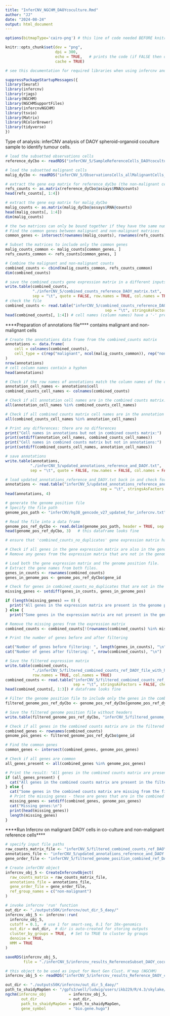 ```yaml
---
title: "InferCNV_NGCHM_DAOYcoculture.Rmd"
author: "JJ"
date: "2024-08-24"
output: html_document
---
```


```r
options(bitmapType='cairo-png') # this line of code needed BEFORE knitr code in chunk below
```

```r
knitr::opts_chunk$set(dev = "png",
                      dpi = 300,
                      echo = TRUE,   # prints the code (if FALSE then only code output is shown)
                      cache = TRUE)
```


```r
# see this documentation for required libraries when using infercnv and NHCHM: https://github.com/broadinstitute/inferCNV/wiki/Next-Generation-Clustered-Heat-Map

suppressPackageStartupMessages({
library(Seurat)
library(infercnv)
library(rjags)
library(NGCHM)
library(NGCHMSupportFiles)
library(infercnvNGCHM)
library(tsvio)
library(Matrix)
library(RColorBrewer)
library(tidyverse)
})
```
Type of analysis: inferCNV analysis of DAOY spheroid-organoid coculture sample to identify tumour cells. 

```r
# load the subsetted observations cells
reference_dyCbo <- readRDS("inferCNV_5/SampleReferenceCells_DAOYcoculture_subsettedDAOYcbo_seuratObj.rds")

# load the subsetted malignant cells
malig_dyCbo <- readRDS("inferCNV_5/ObservationsCells_allMalignantCells_DAOYcoculture_subsettedDAOYcbo_seuratObj.rds")
```

```r
# extract the gene exp matrix for reference_dyCbo (the non-malignant cells)
refs_counts <- as.matrix(reference_dyCbo@assays$RNA@counts)
head(refs_counts[, 1:4])

# extract the gene exp matrix for malig_dyCbo
malig_counts <- as.matrix(malig_dyCbo@assays$RNA@counts)
head(malig_counts[, 1:4])
dim(malig_counts)
```

```r
# the two matrices can only be bound together if they have the same number of rows (genes), which they should already have
# Find the common genes between malignant and non-malignant matrices
common_genes <- intersect(rownames(malig_counts), rownames(refs_counts))

# Subset the matrices to include only the common genes
malig_counts_common <- malig_counts[common_genes, ]
refs_counts_common <- refs_counts[common_genes, ]

# Combine the malignant and non-malignant counts
combined_counts <- cbind(malig_counts_common, refs_counts_common)
dim(combined_counts)
```

```r
# save the combined_counts gene expression matrix in a different inputs folder - includes non-malignant organoid and malignant DAOY cells
write.table(combined_counts,
            "./inferCNV_5/combined_counts_reference_DAOY_matrix.txt",
            sep = "\t", quote = FALSE, row.names = TRUE, col.names = TRUE)
# check the file
combined_counts <- read.table("inferCNV_5/combined_counts_reference_DAOY_matrix.txt",
                                            sep = "\t", stringsAsFactors = FALSE, check.names = FALSE)
head(combined_counts[, 1:4]) # cell names (column names) have a '-' preserved when write and read table args are specified correctly
```

****Preparation of annotations file****
contains malignant and non-malignant cells
```r
# Create the annotations data frame from the combined_counts matrix
annotations <- data.frame(
    cell = colnames(combined_counts),
    cell_type = c(rep("malignant", ncol(malig_counts_common)), rep("non-malignant", ncol(refs_counts_common)))
)
nrow(annotations)
# cell column names contain a hyphen
head(annotations) 
```

```r
# Check if the row names of annotations match the column names of the combined counts matrix: they do
annotation_cell_names <- annotations$cell
combined_counts_cell_names <- colnames(combined_counts)

# Check if all annotation cell names are in the combined counts matrix: they are
all(annotation_cell_names %in% combined_counts_cell_names)

# Check if all combined counts matrix cell names are in the annotation file: they are
all(combined_counts_cell_names %in% annotation_cell_names)

# Print any differences: there are no differences
print("Cell names in annotations but not in combined counts matrix:")
print(setdiff(annotation_cell_names, combined_counts_cell_names))
print("Cell names in combined counts matrix but not in annotations:")
print(setdiff(combined_counts_cell_names, annotation_cell_names))
```

```r
# save annotations
write.table(annotations, 
           "./inferCNV_5/updated_annotations_reference_and_DAOY.txt", 
           sep = "\t", quote = FALSE, row.names = FALSE, col.names = FALSE)
```

```r
# load updated_annotations_reference_and_DAOY.txt back in and check for formatting errors when reopened: looks ok
annotations <- read.table("inferCNV_5/updated_annotations_reference_and_DAOY.txt",
                                          sep = "\t", stringsAsFactors = FALSE)
head(annotations, 4)
```

```r
# generate the genome position file
# Specify the file path
genome_pos_path <- "inferCNV/hg38_gencode_v27_updated_for_infercnv.txt"

# Read the file into a data frame
genome_pos_ref_dyCbo <- read.delim(genome_pos_path, header = TRUE, sep = "\t")
head(genome_pos_ref_dyCbo, 3)   # this dataframe looks fine
```

```r
# ensure that 'combined_counts_no_duplicates' gene expression matrix has only genes that are also present in the genome position file:

# Check if all genes in the gene expression matrix are also in the genome position file.
# Remove any genes from the expression matrix that are not in the genome position file

# Load both the gene expression matrix and the genome position file.
# Extract the gene names from both files.
genes_in_counts <- rownames(combined_counts)
genes_in_genome_pos <- genome_pos_ref_dyCbo$gene_id

# Check for genes in combined_counts_no_duplicates that are not in the genome position file
missing_genes <- setdiff(genes_in_counts, genes_in_genome_pos)

if (length(missing_genes) == 0) {
  print("All genes in the expression matrix are present in the genome position file.")
} else {
  print("Some genes in the expression matrix are not present in the genome position file. They will be removed.") }

# Remove the missing genes from the expression matrix
combined_counts <- combined_counts[!(rownames(combined_counts) %in% missing_genes), ]
```

```r
# Print the number of genes before and after filtering

cat("Number of genes before filtering: ", length(genes_in_counts), "\n")
cat("Number of genes after filtering: ", nrow(combined_counts), "\n")
```

```r
# Save the filtered expression matrix
write.table(combined_counts, 
            "./inferCNV_5/filtered_combined_counts_ref_DAOY_file_with_headers.txt", sep = "\t", quote = FALSE,
            row.names = TRUE, col.names = TRUE)
combined_counts <- read.table("inferCNV_5/filtered_combined_counts_ref_DAOY_file_with_headers.txt",
                              sep = "\t", stringsAsFactors = FALSE, check.names = FALSE)
head(combined_counts[, 1:3]) # dataframe looks fine
```

```r
# Filter the genome position file to include only the genes in the combined counts matrix
filtered_genome_pos_ref_dyCbo <- genome_pos_ref_dyCbo[genome_pos_ref_dyCbo$gene_id %in% rownames(combined_counts), ]

# Save the filtered genome position file without headers
write.table(filtered_genome_pos_ref_dyCbo, "inferCNV_5/filtered_genome_position_combined_ref_DAOY.txt", sep = "\t", quote = FALSE, row.names = FALSE, col.names = FALSE)
```

```r
# Check if all genes in the combined counts matrix are in the filtered genome position file: they are
combined_genes <- rownames(combined_counts)
genome_pos_genes <- filtered_genome_pos_ref_dyCbo$gene_id

# Find the common genes
common_genes <- intersect(combined_genes, genome_pos_genes)

# Check if all genes are common
all_genes_present <- all(combined_genes %in% genome_pos_genes)

# Print the result: "All genes in the combined counts matrix are present in the filtered genome position file."
if (all_genes_present) {
  cat("All genes in the combined counts matrix are present in the filtered genome position file.\n")
} else {
  cat("Some genes in the combined counts matrix are missing from the filtered genome position file.\n")
  # Print the missing genes - these are genes that are in the combined counts matrix that are not in genome_pos_genes
  missing_genes <- setdiff(combined_genes, genome_pos_genes)
  cat("Missing genes:\n")
  print(head(missing_genes))
  length(missing_genes)
}
```

****Run Infercnv on malignant DAOY cells in co-culture and non-malignant reference cells****
```r
# specify input file paths
raw_counts_matrix_file <- "inferCNV_5/filtered_combined_counts_ref_DAOY_file_with_headers.txt"
annotations_file <- "inferCNV_5/updated_annotations_reference_and_DAOY.txt"
gene_order_file <- "inferCNV_5/filtered_genome_position_combined_ref_DAOY.txt"

# Create inferCNV object
infercnv_obj_5 <- CreateInfercnvObject(
  raw_counts_matrix = raw_counts_matrix_file,
  annotations_file = annotations_file,
  gene_order_file = gene_order_file,
  ref_group_names = c("non-malignant")
)
```

```r
# invoke infercnv 'run' function
out_dir <- "./outputs50K/infercnv/out_dir_5_daoy/"
infercnv_obj_5 <- infercnv::run(
  infercnv_obj_5,
  cutoff = 0.1,  # use 1 for smart-seq, 0.1 for 10x-genomics
  out_dir = out_dir,  # dir is auto-created for storing outputs
  cluster_by_groups = TRUE,  # Set to TRUE to cluster by groups
  denoise = TRUE,
  HMM = TRUE
)
```

```r
saveRDS(infercnv_obj_5, 
        file = "./inferCNV_5/infercnv_results_ReferenceSubset_DAOY_coculture.rds")
```

```r
# this object to be used as input for Next Gen Clust. H'map (NGCHM)
infercnv_obj_5 <- readRDS("inferCNV_5/infercnv_results_Reference_DAOY_coculture.rds")
```

```r
out_dir <- "./outputs50K/infercnv/out_dir_5_daoy/"
path_to_shaidyMapGen <- "/gpfs3/well/ludwig/users/ikb229/R/4.3/skylake/ngchm_resources/ShaidyMapGen.jar"
ngchm(infercnv_obj          = infercnv_obj_5,
       out_dir              = out_dir,
       path_to_shaidyMapGen = path_to_shaidyMapGen,
       gene_symbol          = "bio.gene.hugo")
```




























































































































